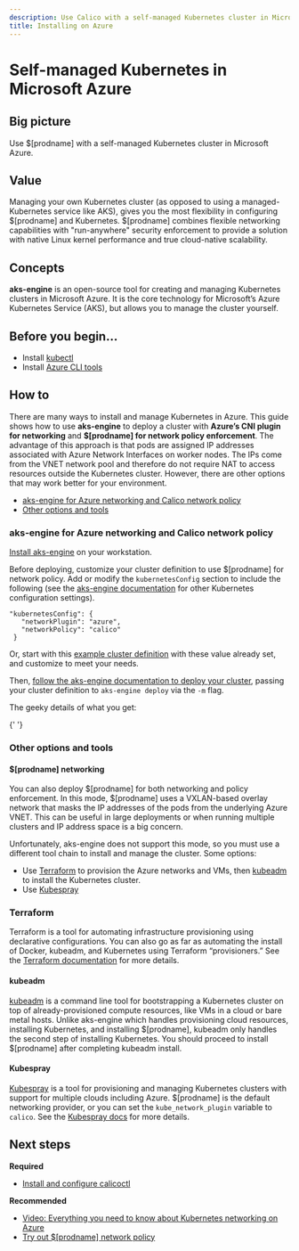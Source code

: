 ```yaml
---
description: Use Calico with a self-managed Kubernetes cluster in Microsoft Azure.
title: Installing on Azure
---
```


# Self-managed Kubernetes in Microsoft Azure

## Big picture

Use $[prodname] with a self-managed Kubernetes cluster in Microsoft Azure.

## Value

Managing your own Kubernetes cluster (as opposed to using a managed-Kubernetes service like AKS), gives you the most flexibility in configuring $[prodname] and Kubernetes. $[prodname] combines flexible networking capabilities with "run-anywhere" security enforcement to provide a solution with native Linux kernel performance and true cloud-native scalability.

## Concepts

**aks-engine** is an open-source tool for creating and managing Kubernetes clusters in Microsoft Azure. It is the core technology for Microsoft’s Azure Kubernetes Service (AKS), but allows you to manage the cluster yourself.

## Before you begin...

- Install [kubectl](https://kubernetes.io/docs/tasks/tools/install-kubectl/)
- Install [Azure CLI tools](https://docs.microsoft.com/en-us/cli/azure/install-azure-cli)

## How to

There are many ways to install and manage Kubernetes in Azure. This guide shows how to use **aks-engine** to deploy a cluster with **Azure’s CNI plugin for networking** and **$[prodname] for network policy enforcement**. The advantage of this approach is that pods are assigned IP addresses associated with Azure Network Interfaces on worker nodes. The IPs come from the VNET network pool and therefore do not require NAT to access resources outside the Kubernetes cluster. However, there are other options that may work better for your environment.

- [aks-engine for Azure networking and Calico network policy](#aks-engine-for-azure-networking-and-calico-network-policy)
- [Other options and tools](#other-options-and-tools)

### aks-engine for Azure networking and Calico network policy

[Install aks-engine](https://github.com/Azure/aks-engine/blob/master/docs/tutorials/quickstart.md#install-aks-engine) on your workstation.

Before deploying, customize your cluster definition to use $[prodname] for network policy. Add or modify the `kubernetesConfig` section to include the following (see the [aks-engine documentation](https://github.com/Azure/aks-engine/blob/master/docs/topics/clusterdefinitions.md#kubernetesconfig) for other Kubernetes configuration settings).

```
"kubernetesConfig": {
   "networkPlugin": "azure",
   "networkPolicy": "calico"
 }
```

Or, start with this [example cluster definition](https://github.com/Azure/aks-engine/blob/master/examples/networkpolicy/kubernetes-calico-azure.json) with these value already set, and customize to meet your needs.

Then, [follow the aks-engine documentation to deploy your cluster](https://github.com/Azure/aks-engine/blob/master/docs/tutorials/quickstart.md#deploy), passing your cluster definition to `aks-engine deploy` via the `-m` flag.

The geeky details of what you get:

<GeekDetails
  prodname='$[prodname]'
  details='Policy:Calico,IPAM:Azure,CNI:Azure,Overlay:No,Routing:VPC Native,Datastore:Kubernetes'
/>{' '}

### Other options and tools

#### $[prodname] networking

You can also deploy $[prodname] for both networking and policy enforcement. In this mode, $[prodname] uses a VXLAN-based overlay network that masks the IP addresses of the pods from the underlying Azure VNET. This can be useful in large deployments or when running multiple clusters and IP address space is a big concern.

Unfortunately, aks-engine does not support this mode, so you must use a different tool chain to install and manage the cluster. Some options:

- Use [Terraform](#terraform) to provision the Azure networks and VMs, then [kubeadm](#kubeadm) to install the Kubernetes cluster.
- Use [Kubespray](#kubespray)

### Terraform

Terraform is a tool for automating infrastructure provisioning using declarative configurations. You can also go as far as automating the install of Docker, kubeadm, and Kubernetes using Terraform “provisioners.” See the [Terraform documentation](https://www.terraform.io/docs/index.html) for more details.

#### kubeadm

[kubeadm](https://kubernetes.io/docs/setup/production-environment/tools/kubeadm/) is a command line tool for bootstrapping a Kubernetes cluster on top of already-provisioned compute resources, like VMs in a cloud or bare metal hosts. Unlike aks-engine which handles provisioning cloud resources, installing Kubernetes, and installing $[prodname], kubeadm only handles the second step of installing Kubernetes. You should proceed to install $[prodname] after completing kubeadm install.

#### Kubespray

[Kubespray](https://kubespray.io/) is a tool for provisioning and managing Kubernetes clusters with support for multiple clouds including Azure. $[prodname] is the default networking provider, or you can set the `kube_network_plugin` variable to `calico`. See the [Kubespray docs](https://kubespray.io/#/?id=network-plugins) for more details.

## Next steps

**Required**

- [Install and configure calicoctl](../../../operations/calicoctl/install.mdx)

**Recommended**

- [Video: Everything you need to know about Kubernetes networking on Azure](https://www.projectcalico.org/everything-you-need-to-know-about-kubernetes-networking-on-azure/)
- [Try out $[prodname] network policy](../../../network-policy/get-started/calico-policy/calico-network-policy.mdx)
